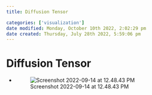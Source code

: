 ```yaml
---
title: Diffusion Tensor

categories: ['visualization']
date modified: Monday, October 10th 2022, 2:02:29 pm
date created: Thursday, July 28th 2022, 5:59:06 pm
---
```


# Diffusion Tensor
- ![Screenshot 2022-09-14 at 12.48.43 PM](images/Screenshot%202022-09-14%20at%2012.48.43%20PM.png)



